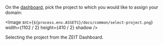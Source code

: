 
On the [dashboard](https://zeit.co/dashboard), pick the project to which you would like to assign your domain:

<Image
  src={`${process.env.ASSETS}/docs/common/select-project.png`}
  width={1102 / 2}
  height={410 / 2}
  shadow
/>
<Caption>Selecting the project from the ZEIT Dashboard.</Caption>
